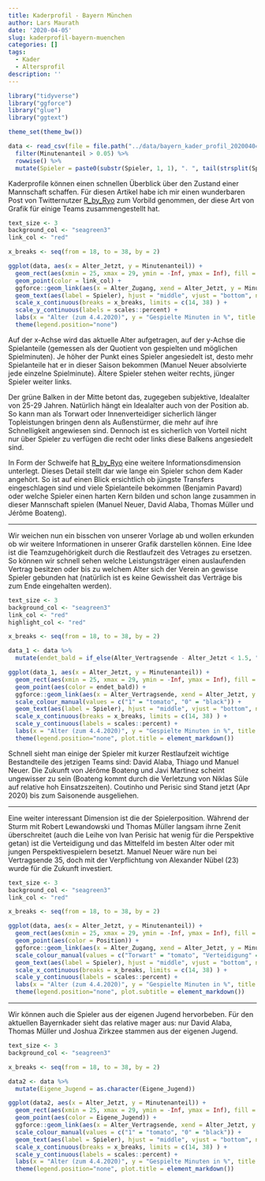 ```yaml
---
title: Kaderprofil - Bayern München
author: Lars Maurath
date: '2020-04-05'
slug: kaderprofil-bayern-muenchen
categories: []
tags:
  - Kader
  - Altersprofil
description: ''
---
```


```r
library("tidyverse")
library("ggforce")
library("glue")
library("ggtext")

theme_set(theme_bw())
```

```r
data <- read_csv(file = file.path("../data/bayern_kader_profil_20200404.csv"), col_types = "cnnnncn") %>%
  filter(Minutenanteil > 0.05) %>%
  rowwise() %>%
  mutate(Spieler = paste0(substr(Spieler, 1, 1), ". ", tail(strsplit(Spieler, " ")[[1]], n=1)))
```

Kaderprofile können einen schnellen Überblick über den Zustand einer Mannschaft schaffen. Für diesen Artikel habe ich mir einen wunderbaren Post von Twitternutzer [R_by_Ryo](https://twitter.com/R_by_Ryo/status/1233375468952272898) zum Vorbild genommen, der diese Art von Grafik für einige Teams zusammengestellt hat.

```r
text_size <- 3
background_col <- "seagreen3"
link_col <- "red"

x_breaks <- seq(from = 18, to = 38, by = 2)

ggplot(data, aes(x = Alter_Jetzt, y = Minutenanteil)) +
  geom_rect(aes(xmin = 25, xmax = 29, ymin = -Inf, ymax = Inf), fill = background_col, alpha = 0.05) +
  geom_point(color = link_col) +
  ggforce::geom_link(aes(x = Alter_Zugang, xend = Alter_Jetzt, y = Minutenanteil, yend = Minutenanteil, alpha = stat(index)), color = link_col) +
  geom_text(aes(label = Spieler), hjust = "middle", vjust = "bottom", nudge_y = 0.02, size = text_size) +
  scale_x_continuous(breaks = x_breaks, limits = c(14, 38) ) + 
  scale_y_continuous(labels = scales::percent) + 
  labs(x = "Alter (zum 4.4.2020)", y = "Gespielte Minuten in %", title = "Kaderprofil - FC Bayern München", subtitle = "Bundesliga Saison 2019/2020 - Spieltag 25") +
  theme(legend.position="none")
```

Auf der x-Achse wird das aktuelle Alter aufgetragen, auf der y-Achse die Spielanteile (gemessen als der Quotient von gespielten und möglichen Spielminuten).
Je höher der Punkt eines Spieler angesiedelt ist, desto mehr Spielanteile hat er in dieser Saison bekommen (Manuel Neuer absolvierte jede einzelne Spielminute). Ältere Spieler stehen weiter rechts, jünger Spieler weiter links.

Der grüne Balken in der Mitte betont das, zugegeben subjektive, Idealalter von 25-29 Jahren. Natürlich hängt ein Idealalter auch von der Position ab. So kann man als Torwart oder Innenverteidiger sicherlich länger Topleistungen bringen denn als Außenstürmer, die mehr auf ihre Schnelligkeit angewiesen sind. Dennoch ist es sicherlich von Vorteil nicht nur über Spieler zu verfügen die recht oder links diese Balkens angesiedelt sind.

In Form der Schweife hat [R_by_Ryo](https://twitter.com/R_by_Ryo) eine weitere Informationsdimension unterlegt. Dieses Detail stellt dar wie lange ein Spieler schon dem Kader angehört. So ist auf einen Blick ersichtlich ob jüngste Transfers eingeschlagen sind und viele Spielanteile bekommen (Benjamin Pavard) oder welche Spieler einen harten Kern bilden und schon lange zusammen in dieser Mannschaft spielen (Manuel Neuer, David Alaba, Thomas Müller und Jérôme Boateng).

***

Wir weichen nun ein bisschen von unserer Vorlage ab und wollen erkunden ob wir weitere Informationen in unserer Grafik darstellen können. Eine Idee ist die Teamzugehörigkeit durch die Restlaufzeit des Vetrages zu ersetzen. So können wir schnell sehen welche Leistungsträger einen auslaufenden Vertrag besitzen oder bis zu welchem Alter sich der Verein an gewisse Spieler gebunden hat (natürlich ist es keine Gewissheit das Verträge bis zum Ende eingehalten werden).

```r
text_size <- 3
background_col <- "seagreen3"
link_col <- "red"
highlight_col <- "red"

x_breaks <- seq(from = 18, to = 38, by = 2)

data_1 <- data %>%
  mutate(endet_bald = if_else(Alter_Vertragsende - Alter_Jetzt < 1.5, "1", "0"))

ggplot(data_1, aes(x = Alter_Jetzt, y = Minutenanteil)) +
  geom_rect(aes(xmin = 25, xmax = 29, ymin = -Inf, ymax = Inf), fill = background_col, alpha = 0.05) +
  geom_point(aes(color = endet_bald)) +
  ggforce::geom_link(aes(x = Alter_Vertragsende, xend = Alter_Jetzt, y = Minutenanteil, yend = Minutenanteil, alpha = stat(index), color = endet_bald)) +
  scale_colour_manual(values = c("1" = "tomato", "0" = "black")) + 
  geom_text(aes(label = Spieler), hjust = "middle", vjust = "bottom", nudge_y = 0.02, size = text_size) +
  scale_x_continuous(breaks = x_breaks, limits = c(14, 38) ) + 
  scale_y_continuous(labels = scales::percent) + 
  labs(x = "Alter (zum 4.4.2020)", y = "Gespielte Minuten in %", title = glue::glue("Kaderprofil - FC Bayern München - <b style = 'color:tomato'>Vertragsende in < 1.5 Jahren</b>"), subtitle = "Bundesliga Saison 2019/2020 - Spieltag 25") +
  theme(legend.position="none", plot.title = element_markdown())
```

Schnell sieht man einige der Spieler mit kurzer Restlaufzeit wichtige Bestandteile des jetzigen Teams sind: David Alaba, Thiago und Manuel Neuer. Die Zukunft von Jérôme Boateng und Javi Martinez scheint ungewisser zu sein (Boateng kommt durch die Verletzung von Niklas Süle auf relative hoh Einsatzszeiten). Coutinho und Perisic sind Stand jetzt (Apr 2020) bis zum Saisonende ausgeliehen.

***

Eine weiter interessant Dimension ist die der Spielerposition. Während der Sturm mit Robert Lewandowski und Thomas Müller langsam ihrne Zenit überschreitet (auch die Leihe von Ivan Perisic hat wenig für die Perspektive getan) ist die Verteidigung und das Mittelfeld im besten Alter oder mit jungen Perspektivespielern besetzt. Manuel Neuer wäre nun bei Vertragsende 35, doch mit der Verpflichtung von Alexander Nübel (23) wurde für die Zukunft investiert.

```r
text_size <- 3
background_col <- "seagreen3"
link_col <- "red"

x_breaks <- seq(from = 18, to = 38, by = 2)

ggplot(data, aes(x = Alter_Jetzt, y = Minutenanteil)) +
  geom_rect(aes(xmin = 25, xmax = 29, ymin = -Inf, ymax = Inf), fill = background_col, alpha = 0.05) +
  geom_point(aes(color = Position)) +
  ggforce::geom_link(aes(x = Alter_Zugang, xend = Alter_Jetzt, y = Minutenanteil, yend = Minutenanteil, alpha = stat(index), color = Position)) +
  scale_colour_manual(values = c("Torwart" = "tomato", "Verteidigung" = "deepskyblue", "Mittelfeld" = "gold", "Sturm" = "purple")) + 
  geom_text(aes(label = Spieler), hjust = "middle", vjust = "bottom", nudge_y = 0.02, size = text_size) +
  scale_x_continuous(breaks = x_breaks, limits = c(14, 38) ) + 
  scale_y_continuous(labels = scales::percent) + 
  labs(x = "Alter (zum 4.4.2020)", y = "Gespielte Minuten in %", title = "Kaderprofil - FC Bayern München", subtitle = glue::glue("Bundesliga Saison 2019/2020 - Spieltag 25 - <b style = 'color:tomato'>Torwart</b> <b style = 'color:deepskyblue'>Verteidigung</b> <b style = 'color:gold'>Mittelfeld</b> <b style = 'color:purple'>Sturm</b>")) +
  theme(legend.position="none", plot.subtitle = element_markdown())
```

***

Wir können auch die Spieler aus der eigenen Jugend hervorbeben. Für den aktuellen Bayernkader sieht das relative mager aus: nur David Alaba, Thomas Müller und Joshua Zirkzee stammen aus der eigenen Jugend. 

```r
text_size <- 3
background_col <- "seagreen3"

x_breaks <- seq(from = 18, to = 38, by = 2)

data2 <- data %>%
  mutate(Eigene_Jugend = as.character(Eigene_Jugend))

ggplot(data2, aes(x = Alter_Jetzt, y = Minutenanteil)) +
  geom_rect(aes(xmin = 25, xmax = 29, ymin = -Inf, ymax = Inf), fill = background_col, alpha = 0.05) +
  geom_point(aes(color = Eigene_Jugend)) +
  ggforce::geom_link(aes(x = Alter_Vertragsende, xend = Alter_Jetzt, y = Minutenanteil, yend = Minutenanteil, alpha = stat(index), color = Eigene_Jugend)) +
  scale_colour_manual(values = c("1" = "tomato", "0" = "black")) + 
  geom_text(aes(label = Spieler), hjust = "middle", vjust = "bottom", nudge_y = 0.02, size = text_size) +
  scale_x_continuous(breaks = x_breaks, limits = c(14, 38) ) + 
  scale_y_continuous(labels = scales::percent) + 
  labs(x = "Alter (zum 4.4.2020)", y = "Gespielte Minuten in %", title = glue::glue("Kaderprofil - FC Bayern München - <b style = 'color:tomato'>Aus eigener Jugend</b>"), subtitle = "Bundesliga Saison 2019/2020 - Spieltag 25") +
  theme(legend.position="none", plot.title = element_markdown())
```
